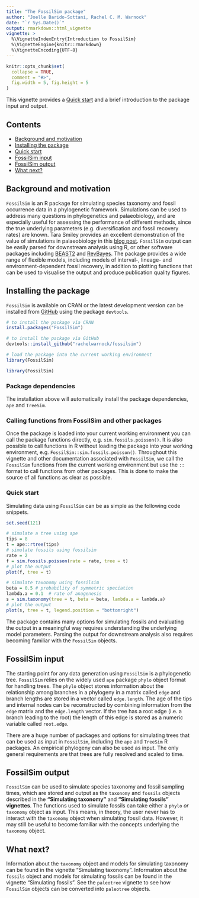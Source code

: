 ```yaml
---
title: "The FossilSim package"
author: "Joelle Barido-Sottani, Rachel C. M. Warnock"
date: "`r Sys.Date()`"
output: rmarkdown::html_vignette
vignette: >
  %\VignetteIndexEntry{Introduction to FossilSim}
  %\VignetteEngine{knitr::rmarkdown}
  %\VignetteEncoding{UTF-8}
---
```


```r
knitr::opts_chunk$set(
  collapse = TRUE,
  comment = "#>",
  fig.width = 5, fig.height = 5
)
```

This vignette provides a [Quick start] and a brief introduction to the package input and output.

## Contents

* [Background and motivation]
* [Installing the package]
* [Quick start]
* [FossilSim input]
* [FossilSim output]
* [What next?]

## Background and motivation

`FossilSim` is an R package for simulating species taxonomy and fossil occurrence data in a phylogenetic framework.
Simulations can be used to address many questions in phylogenetics and palaeobiology, and are especially useful for assessing the performance of different methods, since the true underlying parameters (e.g. diversification and fossil recovery rates) are known.
Tara Smiley provides an excellent demonstration of the value of simulations in palaeobiology in this [blog post](https://www.cambridge.org/core/blog/2018/03/19/testing-the-fossil-record-how-simulations-help-us-understand-the-relative-roles-of-diversification-and-preservation-underlying-diversity-gradients-in-deep-time/).
`FossilSim` output can be easily parsed for downstream analysis using R, or other software packages including [BEAST2](http://www.beast2.org/) and [RevBayes](https://revbayes.github.io).
The package provides a wide range of flexible models, including models of interval-, lineage- and environment-dependent fossil recovery, in addition to plotting functions that can be used to visualise the output and produce publication quality figures.

## Installing the package

`FossilSim` is available on CRAN or the latest development version can be installed from [GitHub](https://github.com/) using the package `devtools`.

```r
# to install the package via CRAN
install.packages("FossilSim")

# to install the package via GitHub
devtools::install_github("rachelwarnock/fossilsim")

# load the package into the current working environment
library(FossilSim)
```
```r
library(FossilSim)
```

### Package dependencies

The installation above will automatically install the package dependencies, `ape` and `TreeSim`.

### Calling functions from FossilSim and other packages

Once the package is loaded into your current working environment you can call the package functions directly, e.g. `sim.fossils.poisson()`.
It is also possible to call functions in R without loading the package into your working environment, e.g. `FossilSim::sim.fossils.poisson()`.
Throughout this vignette and other documentation associated with `FossilSim`, we call the `FossilSim` functions from the current working environment but use the `::` format to call functions from other packages.
This is done to make the source of all functions as clear as possible.

### Quick start

Simulating data using `FossilSim` can be as simple as the following code snippets.

```r
set.seed(121)
```

```r
# simulate a tree using ape
tips = 8
t = ape::rtree(tips)
# simulate fossils using fossilsim
rate = 2
f = sim.fossils.poisson(rate = rate, tree = t)  
# plot the output
plot(f, tree = t)
```

```r
# simulate taxonomy using fossilsim
beta = 0.5 # probability of symmetric speciation
lambda.a = 0.1  # rate of anagenesis
s = sim.taxonomy(tree = t, beta = beta, lambda.a = lambda.a)  
# plot the output
plot(s, tree = t, legend.position = "bottomright")
```

The package contains many options for simulating fossils and evaluating the output in a meaningful way requires understanding the underlying model parameters.
Parsing the output for downstream analysis also requires becoming familiar with the `FossilSim` objects.

## FossilSim input

The starting point for any data generation using `FossilSim` is a phylogenetic tree.
`FossilSim` relies on the widely used `ape` package `phylo` object format for handling trees. 
The `phylo` object stores information about the relationship among branches in a phylogeny in a matrix called `edge` and branch lengths are stored in a vector called `edge.length`.
The age of the tips and internal nodes can be reconstructed by combining information from the `edge` matrix and the `edge.length` vector.
If the tree has a root edge (i.e. a branch leading to the root) the length of this edge is stored as a numeric variable called `root.edge`.

There are a huge number of packages and options for simulating trees that can be used as input in `FossilSim`, including the `ape` and `TreeSim` R packages.
An empirical phylogeny can also be used as input.
The only general requirements are that trees are fully resolved and scaled to time.

## FossilSim output

`FossilSim` can be used to simulate species taxonomy and fossil sampling times, which are stored and output as the `taxonomy` and `fossils` objects described in the **"Simulating taxonomy"** and **"Simulating fossils" vignettes**. 
The functions used to simulate fossils can take either a `phylo` *or* `taxonomy` object as input.
This means, in theory, the user never has to interact with the `taxonomy` object when simulating fossil data.
However, it may still be useful to become familiar with the concepts underlying the `taxonomy` object.

## What next?

Information about the `taxonomy` object and models for simulating taxonomy can be found in the vignette "Simulating taxonomy".
Information about the `fossils` object and models for simulating fossils can be found in the vignette "Simulating fossils".
See the `paleotree` vignette to see how `FossilSim` objects can be converted into `paleotree` objects.


